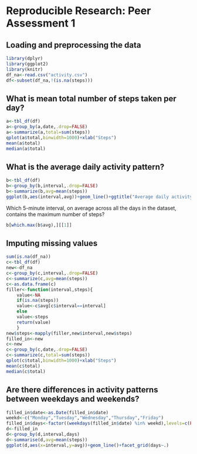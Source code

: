 # Reproducible Research: Peer Assessment 1



## Loading and preprocessing the data
```r
library(dplyr)
library(ggplot2)
library(knitr)
df_na<-read.csv("activity.csv")
df<-subset(df_na,!(is.na(steps)))
```

## What is mean total number of steps taken per day?
```r
a<-tbl_df(df)
a<-group_by(a,date,.drop=FALSE)
a<-summarize(a,total=sum(steps))
qplot(a$total,binwidth=1000)+xlab("Steps")
mean(a$total)
median(a$total)
```


## What is the average daily activity pattern?
```r
b<-tbl_df(df)
b<-group_by(b,interval,.drop=FALSE)
b<-summarize(b,avg=mean(steps))
ggplot(b,aes(interval,avg))+geom_line()+ggtitle("Average daily activity")+xlab("Interval")+ylab("Steps")
```

Which 5-minute interval, on average across all the days in the dataset, contains the maximum number of steps?
```r
b[which.max(b$avg),][[1]]
```

## Imputing missing values
```r
sum(is.na(df_na))
c<-tbl_df(df)
new<-df_na
c<-group_by(c,interval,.drop=FALSE)
c<-summarize(c,avg=mean(steps))
c<-as.data.frame(c)
filler<-function(interval,steps){
	value<-NA
	if(is.na(steps))
	value<-c$avg[c$interval==interval]
	else
	value<-steps
	return(value)
	}
new$steps<-mapply(filler,new$interval,new$steps)
filled_in<-new
c<-new
c<-group_by(c,date,.drop=FALSE)
c<-summarize(c,total=sum(steps))
qplot(c$total,binwidth=1000)+xlab("Steps")
mean(c$total)
median(c$total)
```

## Are there differences in activity patterns between weekdays and weekends?
```r
filled_in$date<-as.Date(filled_in$date)
weekd<-c("Monday","Tuesday","Wednesday","Thursday","Friday")
filled_in$days<-factor((weekdays(filled_in$date) %in% weekd),levels=c(FALSE,TRUE),labels=c('weekend','weekday'))
d<-filled_in
d<-group_by(d,interval,days)
d<-summarise(d,avg=mean(steps))
ggplot(d,aes(x=interval,y=avg))+geom_line()+facet_grid(days~.)
```

